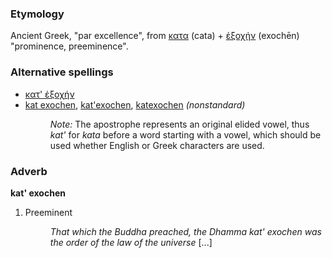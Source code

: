 === Etymology ===
Ancient Greek, "par excellence", from [[κατα]] (cata) + [[ἐξοχήν]] (exochēn) "prominence, preeminence".

=== Alternative spellings ===
*[[κατ' ἐξοχήν]] 
*[[kat exochen]], [[kat'exochen]], [[katexochen]] ''(nonstandard)''
*:''Note:'' The apostrophe represents an original elided vowel, thus ''kat' '' for ''kata'' before a word starting with a vowel, which should be used whether English or Greek characters are used.  

=== Adverb ===
'''kat' exochen'''
# Preeminent
#:''That which the Buddha preached, the Dhamma kat' exochen was the order of the law of the universe'' [...]